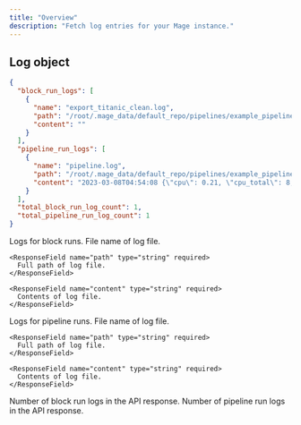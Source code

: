 ```yaml
---
title: "Overview"
description: "Fetch log entries for your Mage instance."
---
```


## Log object


```json
{
  "block_run_logs": [
    {
      "name": "export_titanic_clean.log",
      "path": "/root/.mage_data/default_repo/pipelines/example_pipeline/.logs/54/20230308T045259/export_titanic_clean.log",
      "content": ""
    }
  ],
  "pipeline_run_logs": [
    {
      "name": "pipeline.log",
      "path": "/root/.mage_data/default_repo/pipelines/example_pipeline/.logs/55/20230308T045408/pipeline.log",
      "content": "2023-03-08T04:54:08 {\"cpu\": 0.21, \"cpu_total\": 8, \"cpu_usage\": 0.02625, \"memory\": 4013, \"memory_total\": 17010, \"memory_usage\": 0.23592004703115815, \"pipeline_run_id\": 543, \"pipeline_uuid\": \"example_pipeline\", \"level\": \"INFO\", \"message\": \"Pipeline example_pipeline for run 543 in schedule 55 is alive.\", \"timestamp\": 1678251248.712125, \"uuid\": \"161125d3c3944d109ce945fa31f8c8a2\"}\n2023-03-08T04:54:08 {\"block_run_id\": 648, \"block_uuid\": \"load_titanic\", \"pipeline_run_id\": 543, \"pipeline_schedule_id\": 55, \"pipeline_uuid\": \"example_pipeline\", \"level\": \"INFO\", \"message\": \"Execute PipelineRun 543, BlockRun 648: pipeline example_pipeline block load_titanic\", \"timestamp\": 1678251248.796509, \"uuid\": \"2223dba30d2d4217828ce031f5aa0f05\"}\n2023-03-08T04:54:09 {\"block_run_id\": 648, \"block_uuid\": \"load_titanic\", \"pipeline_run_id\": 543, \"pipeline_schedule_id\": 55, \"pipeline_uuid\": \"example_pipeline\", \"level\": \"INFO\", \"message\": \"BlockRun 648 (block_uuid: load_titanic) completes.\", \"timestamp\": 1678251249.079394, \"uuid\": \"8c2a6c5ce8d64bbf96b51de463b0e91a\"}\n2023-03-08T04:54:18 {\"cpu\": 0.21, \"cpu_total\": 8, \"cpu_usage\": 0.02625, \"memory\": 4016, \"memory_total\": 17010, \"memory_usage\": 0.23609641387419164, \"pipeline_run_id\": 543, \"pipeline_uuid\": \"example_pipeline\", \"level\": \"INFO\", \"message\": \"Pipeline example_pipeline for run 543 in schedule 55 is alive.\", \"timestamp\": 1678251258.908166, \"uuid\": \"fd079d501f33478985bf260b92d567f3\"}\n2023-03-08T04:54:18 {\"block_run_id\": 649, \"block_uuid\": \"fill_in_missing_values\", \"pipeline_run_id\": 543, \"pipeline_schedule_id\": 55, \"pipeline_uuid\": \"example_pipeline\", \"level\": \"INFO\", \"message\": \"Execute PipelineRun 543, BlockRun 649: pipeline example_pipeline block fill_in_missing_values\", \"timestamp\": 1678251258.997002, \"uuid\": \"8c4c4d69560a4083a4ff0bf30722e3fa\"}\n2023-03-08T04:54:19 {\"block_run_id\": 649, \"block_uuid\": \"fill_in_missing_values\", \"pipeline_run_id\": 543, \"pipeline_schedule_id\": 55, \"pipeline_uuid\": \"example_pipeline\", \"level\": \"INFO\", \"message\": \"BlockRun 649 (block_uuid: fill_in_missing_values) completes.\", \"timestamp\": 1678251259.224986, \"uuid\": \"44a35d24ae874e77af98cc1e6ab86278\"}\n2023-03-08T04:54:29 {\"cpu\": 0.2, \"cpu_total\": 8, \"cpu_usage\": 0.025, \"memory\": 4016, \"memory_total\": 17010, \"memory_usage\": 0.23609641387419164, \"pipeline_run_id\": 543, \"pipeline_uuid\": \"example_pipeline\", \"level\": \"INFO\", \"message\": \"Pipeline example_pipeline for run 543 in schedule 55 is alive.\", \"timestamp\": 1678251269.186595, \"uuid\": \"97affe68017a4c65a69fad3492b80ea5\"}\n2023-03-08T04:54:29 {\"block_run_id\": 650, \"block_uuid\": \"export_titanic_clean\", \"pipeline_run_id\": 543, \"pipeline_schedule_id\": 55, \"pipeline_uuid\": \"example_pipeline\", \"level\": \"INFO\", \"message\": \"Execute PipelineRun 543, BlockRun 650: pipeline example_pipeline block export_titanic_clean\", \"timestamp\": 1678251269.292511, \"uuid\": \"97aa24db4b6e4da1b6f98222e1d0cd06\"}\n2023-03-08T04:54:29 {\"block_run_id\": 650, \"block_uuid\": \"export_titanic_clean\", \"pipeline_run_id\": 543, \"pipeline_schedule_id\": 55, \"pipeline_uuid\": \"example_pipeline\", \"level\": \"INFO\", \"message\": \"BlockRun 650 (block_uuid: export_titanic_clean) completes.\", \"timestamp\": 1678251269.383662, \"uuid\": \"d06e3d9dcb2448a583ae323e25e04045\"}\n2023-03-08T04:54:30 {\"block_run_id\": 651, \"block_uuid\": \"falling_glitter\", \"pipeline_run_id\": 543, \"pipeline_schedule_id\": 55, \"pipeline_uuid\": \"example_pipeline\", \"level\": \"INFO\", \"message\": \"Execute PipelineRun 543, BlockRun 651: pipeline example_pipeline block falling_glitter\", \"timestamp\": 1678251270.335112, \"uuid\": \"70b81921cb374e0d9c712ce6379f2148\"}\n2023-03-08T04:54:30 {\"block_run_id\": 651, \"block_uuid\": \"falling_glitter\", \"pipeline_run_id\": 543, \"pipeline_schedule_id\": 55, \"pipeline_uuid\": \"example_pipeline\", \"level\": \"INFO\", \"message\": \"BlockRun 651 (block_uuid: falling_glitter) completes.\", \"timestamp\": 1678251270.571607, \"uuid\": \"f2220d588ca746f49b5fafca1113be16\"}\n2023-03-08T04:54:38 {\"cpu\": 0.2, \"cpu_total\": 8, \"cpu_usage\": 0.025, \"memory\": 4019, \"memory_total\": 17010, \"memory_usage\": 0.23627278071722516, \"pipeline_run_id\": 543, \"pipeline_uuid\": \"example_pipeline\", \"level\": \"INFO\", \"message\": \"Pipeline example_pipeline for run 543 in schedule 55 is alive.\", \"timestamp\": 1678251278.430712, \"uuid\": \"3de507ebca894100b20ae4a1645724d7\"}\n"
    }
  ],
  "total_block_run_log_count": 1,
  "total_pipeline_run_log_count": 1
}
```

<ResponseField name="block_run_logs" type="array of objects" required>
  Logs for block runs.

  <Expandable title="properties" defaultOpen="true">
    <ResponseField name="name" type="string" required>
      File name of log file.
    </ResponseField>

    <ResponseField name="path" type="string" required>
      Full path of log file.
    </ResponseField>

    <ResponseField name="content" type="string" required>
      Contents of log file.
    </ResponseField>
  </Expandable>
</ResponseField>

<ResponseField name="pipeline_run_logs" type="array of objects" required>
  Logs for pipeline runs.

  <Expandable title="properties" defaultOpen="true">
    <ResponseField name="name" type="string" required>
      File name of log file.
    </ResponseField>

    <ResponseField name="path" type="string" required>
      Full path of log file.
    </ResponseField>

    <ResponseField name="content" type="string" required>
      Contents of log file.
    </ResponseField>
  </Expandable>
</ResponseField>

<ResponseField name="total_block_run_log_count" type="integer" required>
  Number of block run logs in the API response.
</ResponseField>

<ResponseField name="total_pipeline_run_log_count" type="integer" required>
  Number of pipeline run logs in the API response.
</ResponseField>


